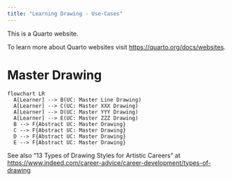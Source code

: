 ```yaml
---
title: "Learning Drawing - Use-Cases"
---
```


This is a Quarto website.

To learn more about Quarto websites visit <https://quarto.org/docs/websites>.

# Master Drawing

```mermaid
flowchart LR
  A[Learner] --> B(UC: Master Line Drawing)
  A[Learner] --> C(UC: Master XXX Drawing)
  A[Learner] --> D(UC: Master YYY Drawing)
  A[Learner] --> E(UC: Master ZZZ Drawing)  
  B --> F{Abstract UC: Master Drawing}
  C --> F{Abstract UC: Master Drawing}
  D --> F{Abstract UC: Master Drawing}
  E --> F{Abstract UC: Master Drawing}
```

See also "13 Types of Drawing Styles for Artistic Careers" at <https://www.indeed.com/career-advice/career-development/types-of-drawing>
